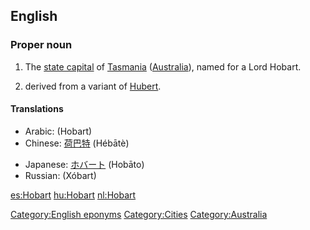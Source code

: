 ==English==

===Proper noun===
{{en-proper noun}}

# The [[state capital]] of [[Tasmania]] ([[Australia]]), named for a Lord Hobart.
# {{surname|[[patronymic]] English|from=given names|dot=}} derived from a variant of [[Hubert]].

====Translations====
{{trans-top|capital of Tasmania}}
* Arabic: {{Arab|[[هوبارت]]}} (Hobart) {{m}}
* Chinese: [[荷巴特]] (Hébātè)
{{trans-mid}}
* Japanese: [[ホバート]] (Hobāto)
* Russian: {{t|ru|Хобарт|m}} (Xóbart)
{{trans-bottom}}

[[Category:English eponyms]]
[[Category:Cities]]
[[Category:Australia]]

[[es:Hobart]]
[[hu:Hobart]]
[[nl:Hobart]]